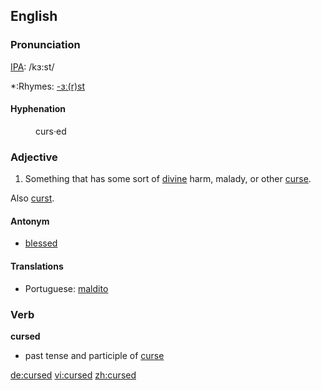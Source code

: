 ==English==
===Pronunciation===
[[IPA]]: /kɜ:st/
*:Rhymes: [[Rhymes:English:-ɜː(r)st|-ɜː(r)st]]

====Hyphenation====
:curs&middot;ed

===Adjective===
{{en-ad|cursed}}

# Something that has some sort of [[divine]] harm, malady, or other [[curse]].

Also [[curst]].

====Antonym====
*[[blessed]]

====Translations====
{{top}}
*Portuguese: [[maldito]]
{{mid}}
{{bottom}}

===Verb===
'''cursed'''
* past tense and participle of [[curse]]

[[de:cursed]]
[[vi:cursed]]
[[zh:cursed]]